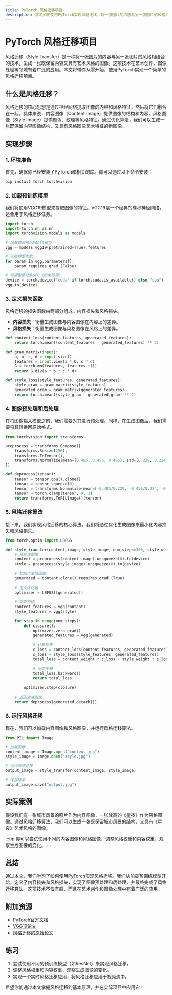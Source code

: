 ```yaml
---
title: PyTorch 风格迁移项目
description: 学习如何使用PyTorch实现风格迁移，将一张图片的内容与另一张图片的风格相结合，生成具有艺术感的图像。
---
```


# PyTorch 风格迁移项目

风格迁移（Style Transfer）是一种将一张图片的内容与另一张图片的风格相结合的技术，生成一张既保留内容又具有艺术风格的图像。这项技术在艺术创作、图像处理等领域有着广泛的应用。本文将带你从零开始，使用PyTorch实现一个简单的风格迁移项目。

## 什么是风格迁移？

风格迁移的核心思想是通过神经网络提取图像的内容和风格特征，然后将它们融合在一起。具体来说，内容图像（Content Image）提供图像的结构和内容，风格图像（Style Image）提供颜色、纹理等风格特征。通过优化算法，我们可以生成一张既保留内容图像结构，又具有风格图像艺术特征的新图像。

## 实现步骤

### 1. 环境准备

首先，确保你已经安装了PyTorch和相关的库。你可以通过以下命令安装：

```bash
pip install torch torchvision
```

### 2. 加载预训练模型

我们将使用VGG19模型来提取图像的特征。VGG19是一个经典的卷积神经网络，适合用于风格迁移任务。

```python
import torch
import torch.nn as nn
import torchvision.models as models

# 加载预训练的VGG19模型
vgg = models.vgg19(pretrained=True).features

# 冻结模型参数
for param in vgg.parameters():
    param.requires_grad_(False)

# 将模型移动到GPU（如果可用）
device = torch.device("cuda" if torch.cuda.is_available() else "cpu")
vgg.to(device)
```

### 3. 定义损失函数

风格迁移的损失函数由两部分组成：内容损失和风格损失。

- **内容损失**：衡量生成图像与内容图像在内容上的差异。
- **风格损失**：衡量生成图像与风格图像在风格上的差异。

```python
def content_loss(content_features, generated_features):
    return torch.mean((content_features - generated_features) ** 2)

def gram_matrix(input):
    a, b, c, d = input.size()
    features = input.view(a * b, c * d)
    G = torch.mm(features, features.t())
    return G.div(a * b * c * d)

def style_loss(style_features, generated_features):
    style_gram = gram_matrix(style_features)
    generated_gram = gram_matrix(generated_features)
    return torch.mean((style_gram - generated_gram) ** 2)
```

### 4. 图像预处理和后处理

在将图像输入模型之前，我们需要对其进行预处理。同样，在生成图像后，我们需要将其转换回原始格式。

```python
from torchvision import transforms

preprocess = transforms.Compose([
    transforms.Resize(256),
    transforms.ToTensor(),
    transforms.Normalize(mean=[0.485, 0.456, 0.406], std=[0.229, 0.224, 0.225]),
])

def deprocess(tensor):
    tensor = tensor.cpu().clone()
    tensor = tensor.squeeze(0)
    tensor = transforms.Normalize(mean=[-0.485/0.229, -0.456/0.224, -0.406/0.225], std=[1/0.229, 1/0.224, 1/0.225])(tensor)
    tensor = torch.clamp(tensor, 0, 1)
    return transforms.ToPILImage()(tensor)
```

### 5. 风格迁移算法

接下来，我们实现风格迁移的核心算法。我们将通过优化生成图像来最小化内容损失和风格损失。

```python
from torch.optim import LBFGS

def style_transfer(content_image, style_image, num_steps=300, style_weight=1e6, content_weight=1):
    # 预处理图像
    content = preprocess(content_image).unsqueeze(0).to(device)
    style = preprocess(style_image).unsqueeze(0).to(device)
    
    # 初始化生成图像
    generated = content.clone().requires_grad_(True)
    
    # 定义优化器
    optimizer = LBFGS([generated])
    
    # 提取特征
    content_features = vgg(content)
    style_features = vgg(style)
    
    for step in range(num_steps):
        def closure():
            optimizer.zero_grad()
            generated_features = vgg(generated)
            
            # 计算损失
            c_loss = content_loss(content_features, generated_features)
            s_loss = style_loss(style_features, generated_features)
            total_loss = content_weight * c_loss + style_weight * s_loss
            
            # 反向传播
            total_loss.backward()
            return total_loss
        
        optimizer.step(closure)
    
    # 返回生成图像
    return deprocess(generated.detach())
```

### 6. 运行风格迁移

现在，我们可以加载内容图像和风格图像，并运行风格迁移算法。

```python
from PIL import Image

# 加载图像
content_image = Image.open("content.jpg")
style_image = Image.open("style.jpg")

# 运行风格迁移
output_image = style_transfer(content_image, style_image)

# 保存结果
output_image.save("output.jpg")
```

## 实际案例

假设我们有一张城市风景的照片作为内容图像，一张梵高的《星夜》作为风格图像。通过风格迁移算法，我们可以生成一张既保留城市风景的结构，又具有《星夜》艺术风格的图像。

:::tip
你可以尝试使用不同的内容图像和风格图像，调整风格权重和内容权重，观察生成图像的变化。
:::

## 总结

通过本文，我们学习了如何使用PyTorch实现风格迁移。我们从加载预训练模型开始，定义了内容损失和风格损失，实现了图像预处理和后处理，并最终完成了风格迁移算法。这项技术不仅有趣，而且在艺术创作和图像处理中有着广泛的应用。

## 附加资源

- [PyTorch官方文档](https://pytorch.org/docs/stable/index.html)
- [VGG19论文](https://arxiv.org/abs/1409.1556)
- [风格迁移的原始论文](https://arxiv.org/abs/1508.06576)

## 练习

1. 尝试使用不同的预训练模型（如ResNet）来实现风格迁移。
2. 调整风格权重和内容权重，观察生成图像的变化。
3. 实现一个实时风格迁移应用，将风格迁移应用于视频流中。

希望你能通过本文掌握风格迁移的基本原理，并在实际项目中应用它！
